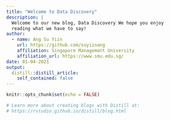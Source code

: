 ```yaml
---
title: "Welcome to Data Discovery"
description: |
  Welcome to our new blog, Data Discovery We hope you enjoy 
  reading what we have to say!
author:
  - name: Ang Su Yiin 
    url: https://github.com/suyiinang
    affiliation: Singapore Management University
    affiliation_url: https://www.smu.edu.sg/
date: 01-04-2021
output:
  distill::distill_article:
    self_contained: false
---
```


```r
knitr::opts_chunk$set(echo = FALSE)

# Learn more about creating blogs with Distill at:
# https://rstudio.github.io/distill/blog.html

```



